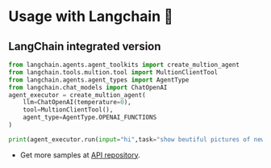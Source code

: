 # Usage with Langchain 🦜️


 

## LangChain integrated version
```python copy 
from langchain.agents.agent_toolkits import create_multion_agent
from langchain.tools.multion.tool import MultionClientTool
from langchain.agents.agent_types import AgentType
from langchain.chat_models import ChatOpenAI
agent_executor = create_multion_agent(
    llm=ChatOpenAI(temperature=0),
    tool=MultionClientTool(),
    agent_type=AgentType.OPENAI_FUNCTIONS
)

print(agent_executor.run(input="hi",task="show beutiful pictures of new york",url="www.google.com"))
```


- Get more samples at [API repository](https://github.com/MULTI-ON/api).
